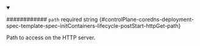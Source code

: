 
<details className="config-field" data-expandable="false" open>
<summary>

############ `path` <span className="config-field-required" data-required="false">required</span> <span className="config-field-type">string</span> <span className="config-field-default"></span> <span className="config-field-enum"></span> {#controlPlane-coredns-deployment-spec-template-spec-initContainers-lifecycle-postStart-httpGet-path}

Path to access on the HTTP server.

</summary>



</details>

